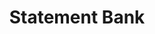 ---
title: 'Statement Bank'
description: 'Instructors and limitations for Narrative Buddy and how it responds.'
icon: 'coins'
---